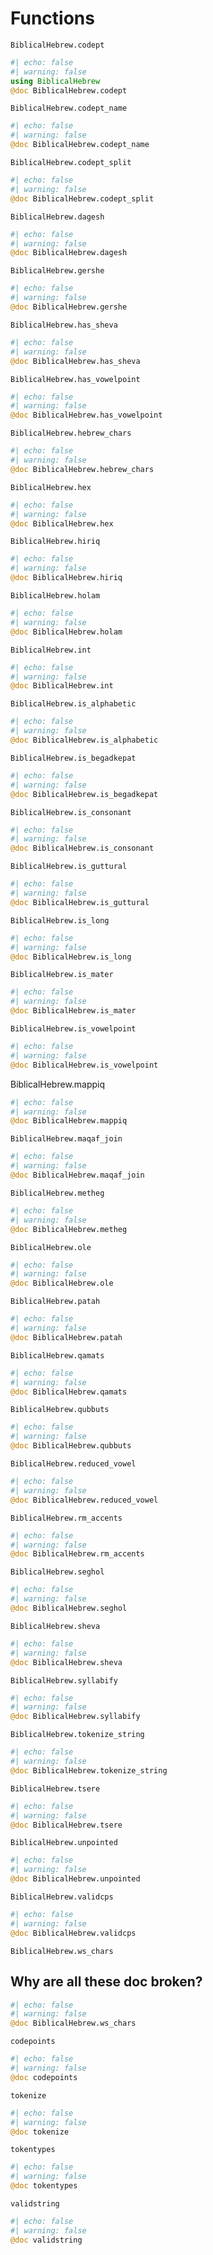 # Functions



`BiblicalHebrew.codept`


:::{.callout-note appearance="minimal"}
```julia
#| echo: false
#| warning: false
using BiblicalHebrew
@doc BiblicalHebrew.codept
```
:::


`BiblicalHebrew.codept_name`


:::{.callout-note appearance="minimal"}
```julia
#| echo: false
#| warning: false
@doc BiblicalHebrew.codept_name
```
:::


`BiblicalHebrew.codept_split`


:::{.callout-note appearance="minimal"}
```julia
#| echo: false
#| warning: false
@doc BiblicalHebrew.codept_split
```
:::

`BiblicalHebrew.dagesh`


:::{.callout-note appearance="minimal"}
```julia
#| echo: false
#| warning: false
@doc BiblicalHebrew.dagesh
```
:::

`BiblicalHebrew.gershe`


:::{.callout-note appearance="minimal"}
```julia
#| echo: false
#| warning: false
@doc BiblicalHebrew.gershe
```
:::



`BiblicalHebrew.has_sheva`


:::{.callout-note appearance="minimal"}
```julia
#| echo: false
#| warning: false
@doc BiblicalHebrew.has_sheva
```
:::



`BiblicalHebrew.has_vowelpoint`


:::{.callout-note appearance="minimal"}
```julia
#| echo: false
#| warning: false
@doc BiblicalHebrew.has_vowelpoint
```
:::



`BiblicalHebrew.hebrew_chars`


:::{.callout-note appearance="minimal"}
```julia
#| echo: false
#| warning: false
@doc BiblicalHebrew.hebrew_chars
```
:::


`BiblicalHebrew.hex`


:::{.callout-note appearance="minimal"}
```julia
#| echo: false
#| warning: false
@doc BiblicalHebrew.hex
```
:::


`BiblicalHebrew.hiriq`


:::{.callout-note appearance="minimal"}
```julia
#| echo: false
#| warning: false
@doc BiblicalHebrew.hiriq
```
:::


`BiblicalHebrew.holam`


:::{.callout-note appearance="minimal"}
```julia
#| echo: false
#| warning: false
@doc BiblicalHebrew.holam
```
:::


`BiblicalHebrew.int`


:::{.callout-note appearance="minimal"}
```julia
#| echo: false
#| warning: false
@doc BiblicalHebrew.int
```
:::


`BiblicalHebrew.is_alphabetic`


:::{.callout-note appearance="minimal"}
```julia
#| echo: false
#| warning: false
@doc BiblicalHebrew.is_alphabetic
```
:::


`BiblicalHebrew.is_begadkepat`



:::{.callout-note appearance="minimal"}
```julia
#| echo: false
#| warning: false
@doc BiblicalHebrew.is_begadkepat
```
:::



`BiblicalHebrew.is_consonant`



:::{.callout-note appearance="minimal"}
```julia
#| echo: false
#| warning: false
@doc BiblicalHebrew.is_consonant
```
:::




`BiblicalHebrew.is_guttural`



:::{.callout-note appearance="minimal"}
```julia
#| echo: false
#| warning: false
@doc BiblicalHebrew.is_guttural
```
:::



`BiblicalHebrew.is_long`



:::{.callout-note appearance="minimal"}
```julia
#| echo: false
#| warning: false
@doc BiblicalHebrew.is_long
```
:::



`BiblicalHebrew.is_mater`



:::{.callout-note appearance="minimal"}
```julia
#| echo: false
#| warning: false
@doc BiblicalHebrew.is_mater
```
:::



`BiblicalHebrew.is_vowelpoint`



:::{.callout-note appearance="minimal"}
```julia
#| echo: false
#| warning: false
@doc BiblicalHebrew.is_vowelpoint
```
:::



BiblicalHebrew.mappiq



:::{.callout-note appearance="minimal"}
```julia
#| echo: false
#| warning: false
@doc BiblicalHebrew.mappiq
```
:::



`BiblicalHebrew.maqaf_join`


:::{.callout-note appearance="minimal"}
```julia
#| echo: false
#| warning: false
@doc BiblicalHebrew.maqaf_join
```
:::

`BiblicalHebrew.metheg`


:::{.callout-note appearance="minimal"}
```julia
#| echo: false
#| warning: false
@doc BiblicalHebrew.metheg
```
:::

`BiblicalHebrew.ole`


:::{.callout-note appearance="minimal"}
```julia
#| echo: false
#| warning: false
@doc BiblicalHebrew.ole
```
:::

`BiblicalHebrew.patah`


:::{.callout-note appearance="minimal"}
```julia
#| echo: false
#| warning: false
@doc BiblicalHebrew.patah
```
:::

`BiblicalHebrew.qamats`


:::{.callout-note appearance="minimal"}
```julia
#| echo: false
#| warning: false
@doc BiblicalHebrew.qamats
```
:::

`BiblicalHebrew.qubbuts`


:::{.callout-note appearance="minimal"}
```julia
#| echo: false
#| warning: false
@doc BiblicalHebrew.qubbuts
```
:::

`BiblicalHebrew.reduced_vowel`


:::{.callout-note appearance="minimal"}
```julia
#| echo: false
#| warning: false
@doc BiblicalHebrew.reduced_vowel
```
:::

`BiblicalHebrew.rm_accents`


:::{.callout-note appearance="minimal"}
```julia
#| echo: false
#| warning: false
@doc BiblicalHebrew.rm_accents
```
:::

`BiblicalHebrew.seghol`


:::{.callout-note appearance="minimal"}
```julia
#| echo: false
#| warning: false
@doc BiblicalHebrew.seghol
```
:::

`BiblicalHebrew.sheva`


:::{.callout-note appearance="minimal"}
```julia
#| echo: false
#| warning: false
@doc BiblicalHebrew.sheva
```
:::

`BiblicalHebrew.syllabify`


:::{.callout-note appearance="minimal"}
```julia
#| echo: false
#| warning: false
@doc BiblicalHebrew.syllabify
```
:::

`BiblicalHebrew.tokenize_string`


:::{.callout-note appearance="minimal"}
```julia
#| echo: false
#| warning: false
@doc BiblicalHebrew.tokenize_string
```
:::

`BiblicalHebrew.tsere`


:::{.callout-note appearance="minimal"}
```julia
#| echo: false
#| warning: false
@doc BiblicalHebrew.tsere
```
:::

`BiblicalHebrew.unpointed`


:::{.callout-note appearance="minimal"}
```julia
#| echo: false
#| warning: false
@doc BiblicalHebrew.unpointed
```
:::

`BiblicalHebrew.validcps`


:::{.callout-note appearance="minimal"}
```julia
#| echo: false
#| warning: false
@doc BiblicalHebrew.validcps
```
:::

`BiblicalHebrew.ws_chars`


## Why are all these doc broken?

:::{.callout-note appearance="minimal"}
```julia
#| echo: false
#| warning: false
@doc BiblicalHebrew.ws_chars
```
:::

`codepoints`


:::{.callout-note appearance="minimal"}
```julia
#| echo: false
#| warning: false
@doc codepoints
```
:::

`tokenize`


:::{.callout-note appearance="minimal"}
```julia
#| echo: false
#| warning: false
@doc tokenize
```
:::

`tokentypes`


:::{.callout-note appearance="minimal"}
```julia
#| echo: false
#| warning: false
@doc tokentypes
```
:::

`validstring`


:::{.callout-note appearance="minimal"}
```julia
#| echo: false
#| warning: false
@doc validstring
```
:::
